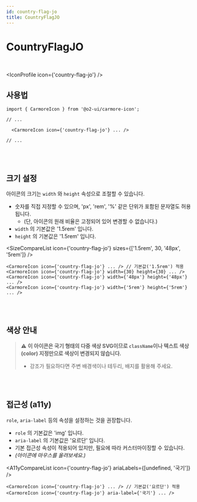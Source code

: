 ```yaml
---
id: country-flag-jo
title: CountryFlagJO
---
```




# CountryFlagJO

<br />

<IconProfile icon={'country-flag-jo'} />

## 사용법

```tsx
import { CarmoreIcon } from '@o2-ui/carmore-icon';

// ...

  <CarmoreIcon icon={'country-flag-jo'} ... />

// ...
```

<br />
<br />

## 크기 설정

아이콘의 크기는 `width` 와 `height` 속성으로 조절할 수 있습니다.

- 숫자를 직접 지정할 수 있으며, 'px', 'rem', '%' 같은 단위가 포함된 문자열도 허용됩니다.
  - (단, 아이콘의 원래 비율은 고정되어 있어 변경할 수 없습니다.)
- `width` 의 기본값은 '1.5rem' 입니다.
- `height` 의 기본값은 '1.5rem' 입니다.

<SizeCompareList icon={'country-flag-jo'} sizes={['1.5rem', 30, '48px', '5rem']} />

```tsx
<CarmoreIcon icon={'country-flag-jo'} ... /> // 기본값('1.5rem') 적용
<CarmoreIcon icon={'country-flag-jo'} width={30} height={30} ... />
<CarmoreIcon icon={'country-flag-jo'} width={'48px'} height={'48px'} ... />
<CarmoreIcon icon={'country-flag-jo'} width={'5rem'} height={'5rem'} ... />
```

<br />
<br />

## 색상 안내

> ⚠️ <b>이 아이콘은 국기 형태의 다중 색상 SVG이므로 `className`이나 텍스트 색상(color) 지정만으로 색상이 변경되지 않습니다. </b>
>
> - 강조가 필요하다면 주변 배경색이나 테두리, 배지를 활용해 주세요.

<br />
<br />

## 접근성 (a11y)

`role`, `aria-label` 등의 속성을 설정하는 것을 권장합니다.

- `role` 의 기본값은 'img' 입니다.
- `aria-label` 의 기본값은 '요르단' 입니다.
- 기본 접근성 속성이 적용되어 있지만, 필요에 따라 커스터마이징할 수 있습니다.
- _(아이콘에 마우스를 올려보세요.)_

<A11yCompareList icon={'country-flag-jo'} ariaLabels={[undefined, '국기']} />

```tsx
<CarmoreIcon icon={'country-flag-jo'} ... /> // 기본값('요르단') 적용
<CarmoreIcon icon={'country-flag-jo'} aria-label={'국기'} ... />
```
